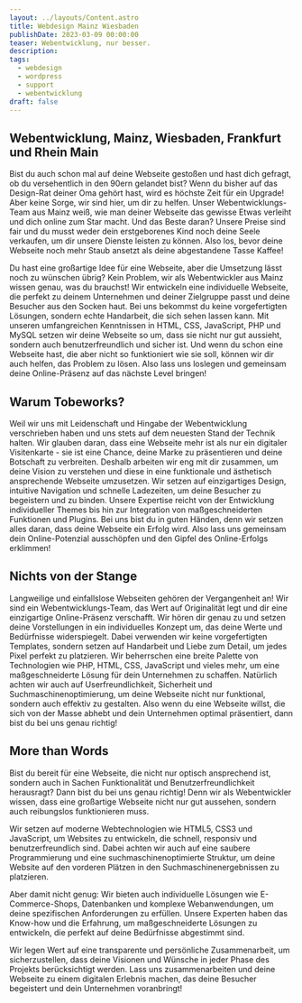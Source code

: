 ```yaml
---
layout: ../layouts/Content.astro
title: Webdesign Mainz Wiesbaden
publishDate: 2023-03-09 00:00:00
teaser: Webentwicklung, nur besser.
description:
tags:
  - webdesign
  - wordpress
  - support
  - webentwicklung
draft: false
---
```


## Webentwicklung, Mainz, Wiesbaden, Frankfurt und Rhein Main
Bist du auch schon mal auf deine Webseite gestoßen und hast dich gefragt, ob du versehentlich in den 90ern gelandet bist? Wenn du bisher auf das Design-Rat deiner Oma gehört hast, wird es höchste Zeit für ein Upgrade! Aber keine Sorge, wir sind hier, um dir zu helfen. Unser Webentwicklungs-Team aus Mainz weiß, wie man deiner Webseite das gewisse Etwas verleiht und dich online zum Star macht. Und das Beste daran? Unsere Preise sind fair und du musst weder dein erstgeborenes Kind noch deine Seele verkaufen, um dir unsere Dienste leisten zu können. Also los, bevor deine Webseite noch mehr Staub ansetzt als deine abgestandene Tasse Kaffee!

Du hast eine großartige Idee für eine Webseite, aber die Umsetzung lässt noch zu wünschen übrig? Kein Problem, wir als Webentwickler aus Mainz wissen genau, was du brauchst! Wir entwickeln eine individuelle Webseite, die perfekt zu deinem Unternehmen und deiner Zielgruppe passt und deine Besucher aus den Socken haut. Bei uns bekommst du keine vorgefertigten Lösungen, sondern echte Handarbeit, die sich sehen lassen kann. Mit unseren umfangreichen Kenntnissen in HTML, CSS, JavaScript, PHP und MySQL setzen wir deine Webseite so um, dass sie nicht nur gut aussieht, sondern auch benutzerfreundlich und sicher ist. Und wenn du schon eine Webseite hast, die aber nicht so funktioniert wie sie soll, können wir dir auch helfen, das Problem zu lösen. Also lass uns loslegen und gemeinsam deine Online-Präsenz auf das nächste Level bringen!
<ImageWD />
<CTA classes="mb-5 p-3 text-center" />


## Warum Tobeworks?
Weil wir uns mit Leidenschaft und Hingabe der Webentwicklung verschrieben haben und uns stets auf dem neuesten Stand der Technik halten. Wir glauben daran, dass eine Webseite mehr ist als nur ein digitaler Visitenkarte - sie ist eine Chance, deine Marke zu präsentieren und deine Botschaft zu verbreiten. Deshalb arbeiten wir eng mit dir zusammen, um deine Vision zu verstehen und diese in eine funktionale und ästhetisch ansprechende Webseite umzusetzen. Wir setzen auf einzigartiges Design, intuitive Navigation und schnelle Ladezeiten, um deine Besucher zu begeistern und zu binden. Unsere Expertise reicht von der Entwicklung individueller Themes bis hin zur Integration von maßgeschneiderten Funktionen und Plugins. Bei uns bist du in guten Händen, denn wir setzen alles daran, dass deine Webseite ein Erfolg wird. Also lass uns gemeinsam dein Online-Potenzial ausschöpfen und den Gipfel des Online-Erfolgs erklimmen!

<ImageWD />
<CTA classes="mb-5 p-3 text-center" />

## Nichts von der Stange
Langweilige und einfallslose Webseiten gehören der Vergangenheit an! Wir sind ein Webentwicklungs-Team, das Wert auf Originalität legt und dir eine einzigartige Online-Präsenz verschafft. Wir hören dir genau zu und setzen deine Vorstellungen in ein individuelles Konzept um, das deine Werte und Bedürfnisse widerspiegelt. Dabei verwenden wir keine vorgefertigten Templates, sondern setzen auf Handarbeit und Liebe zum Detail, um jedes Pixel perfekt zu platzieren. Wir beherrschen eine breite Palette von Technologien wie PHP, HTML, CSS, JavaScript und vieles mehr, um eine maßgeschneiderte Lösung für dein Unternehmen zu schaffen. Natürlich achten wir auch auf Userfreundlichkeit, Sicherheit und Suchmaschinenoptimierung, um deine Webseite nicht nur funktional, sondern auch effektiv zu gestalten. Also wenn du eine Webseite willst, die sich von der Masse abhebt und dein Unternehmen optimal präsentiert, dann bist du bei uns genau richtig!

<ImageWD />
<CTA classes="mb-5 p-3 text-center" />


## More than Words
Bist du bereit für eine Webseite, die nicht nur optisch ansprechend ist, sondern auch in Sachen Funktionalität und Benutzerfreundlichkeit herausragt? Dann bist du bei uns genau richtig! Denn wir als Webentwickler wissen, dass eine großartige Webseite nicht nur gut aussehen, sondern auch reibungslos funktionieren muss.

Wir setzen auf moderne Webtechnologien wie HTML5, CSS3 und JavaScript, um Websites zu entwickeln, die schnell, responsiv und benutzerfreundlich sind. Dabei achten wir auch auf eine saubere Programmierung und eine suchmaschinenoptimierte Struktur, um deine Website auf den vorderen Plätzen in den Suchmaschinenergebnissen zu platzieren.

Aber damit nicht genug: Wir bieten auch individuelle Lösungen wie E-Commerce-Shops, Datenbanken und komplexe Webanwendungen, um deine spezifischen Anforderungen zu erfüllen. Unsere Experten haben das Know-how und die Erfahrung, um maßgeschneiderte Lösungen zu entwickeln, die perfekt auf deine Bedürfnisse abgestimmt sind.

Wir legen Wert auf eine transparente und persönliche Zusammenarbeit, um sicherzustellen, dass deine Visionen und Wünsche in jeder Phase des Projekts berücksichtigt werden. Lass uns zusammenarbeiten und deine Webseite zu einem digitalen Erlebnis machen, das deine Besucher begeistert und dein Unternehmen voranbringt!

<ImageWD />
<CTA classes="mb-5 p-3 text-center" />
